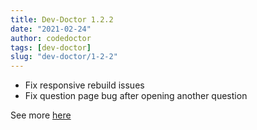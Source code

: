 ```yaml
---
title: Dev-Doctor 1.2.2
date: "2021-02-24"
author: codedoctor
tags: [dev-doctor]
slug: "dev-doctor/1-2-2"
---
```


- Fix responsive rebuild issues
- Fix question page bug after opening another question

See more [here](https://github.com/LinwoodDev/dev_doctor/releases/tag/1.2.2)
